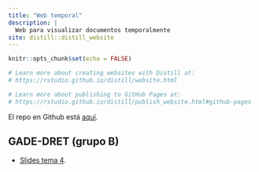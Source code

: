 ```yaml
---
title: "Web temporal"
description: |
  Web para visualizar documentos temporalmente
site: distill::distill_website
---
```


```r
knitr::opts_chunk$set(echo = FALSE)

# Learn more about creating websites with Distill at:
# https://rstudio.github.io/distill/website.html

# Learn more about publishing to GitHub Pages at:
# https://rstudio.github.io/distill/publish_website.html#github-pages

```

El repo en Github está [aquí](https://github.com/perezp44/web.temporal).

##  GADE-DRET (grupo B)


- [Slides tema 4](./econometria_gadedret/slides_tema_4.html){target="_blank"}.